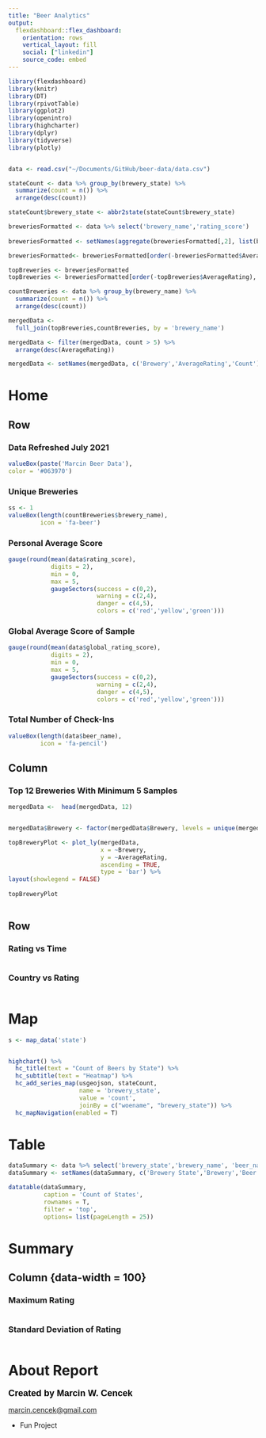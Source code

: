 ```yaml
---
title: "Beer Analytics"
output: 
  flexdashboard::flex_dashboard:
    orientation: rows
    vertical_layout: fill
    social: ["linkedin"]
    source_code: embed
---
```


```r
library(flexdashboard)
library(knitr)
library(DT)
library(rpivotTable)
library(ggplot2)
library(openintro)
library(highcharter)
library(dplyr)
library(tidyverse)
library(plotly)



```

```r
data <- read.csv("~/Documents/GitHub/beer-data/data.csv")
```


```r
stateCount <- data %>% group_by(brewery_state) %>%
  summarize(count = n()) %>%
  arrange(desc(count))

stateCount$brewery_state <- abbr2state(stateCount$brewery_state)

```

```r
breweriesFormatted <- data %>% select('brewery_name','rating_score') 
  
breweriesFormatted <- setNames(aggregate(breweriesFormatted[,2], list(breweriesFormatted$brewery_name), mean) %>% mutate_if(is.numeric, round, digits=2), c('brewery_name', 'AverageRating'))  

breweriesFormatted<- breweriesFormatted[order(-breweriesFormatted$AverageRating), ]

topBreweries <- breweriesFormatted
topBreweries <- breweriesFormatted[order(-topBreweries$AverageRating), ]

countBreweries <- data %>% group_by(brewery_name) %>%
  summarize(count = n()) %>%
  arrange(desc(count))

mergedData <-
  full_join(topBreweries,countBreweries, by = 'brewery_name') 

mergedData <- filter(mergedData, count > 5) %>%
  arrange(desc(AverageRating)) 

mergedData <- setNames(mergedData, c('Brewery','AverageRating','Count')) 
```

Home
==================

Row
------------------

### Data Refreshed July 2021

```r
valueBox(paste('Marcin Beer Data'),
color = '#063970')
```

### Unique Breweries
```r
ss <- 1
valueBox(length(countBreweries$brewery_name),
         icon = 'fa-beer')
```

### Personal Average Score

```r
gauge(round(mean(data$rating_score),
            digits = 2),
            min = 0,
            max = 5,
            gaugeSectors(success = c(0,2),
                         warning = c(2,4),
                         danger = c(4,5),
                         colors = c('red','yellow','green')))
```

### Global Average Score of Sample

```r
gauge(round(mean(data$global_rating_score),
            digits = 2),
            min = 0,
            max = 5,
            gaugeSectors(success = c(0,2),
                         warning = c(2,4),
                         danger = c(4,5),
                         colors = c('red','yellow','green')))
```


### Total Number of Check-Ins
```r
valueBox(length(data$beer_name),
         icon = 'fa-pencil')
```

Column {data-width=350}
-----------------------------------------------------------------------

### Top 12 Breweries With Minimum 5 Samples

```r


  
mergedData <-  head(mergedData, 12)


mergedData$Brewery <- factor(mergedData$Brewery, levels = unique(mergedData$Brewery)[order(mergedData$AverageRating, decreasing = TRUE)])

topBreweryPlot <- plot_ly(mergedData, 
                          x = ~Brewery, 
                          y = ~AverageRating,
                          ascending = TRUE,
                          type = 'bar') %>%
layout(showlegend = FALSE)
                          
topBreweryPlot
          
```



Row
---------------------

### Rating vs Time

```r

```

### Country vs Rating

```r

                   


```

Map
=========================


```r

s <- map_data('state')


highchart() %>%
  hc_title(text = "Count of Beers by State") %>%
  hc_subtitle(text = "Heatmap") %>%
  hc_add_series_map(usgeojson, stateCount,
                    name = 'brewery_state',
                    value = 'count',
                    joinBy = c("woename", "brewery_state")) %>%
  hc_mapNavigation(enabled = T)
```

Table
========================
```r
dataSummary <- data %>% select('brewery_state','brewery_name', 'beer_name', 'rating_score', 'global_rating_score')
dataSummary <- setNames(dataSummary, c('Brewery State','Brewery','Beer Name', 'My Rating', 'Global Rating'))

datatable(dataSummary,
          caption = 'Count of States',
          rownames = T,
          filter = 'top',
          options= list(pageLength = 25))

```


Summary {data-orientation=columns}
=========================

Column {data-width = 100}
-------------------------

### Maximum Rating
```r

```

### Standard Deviation of Rating
```r

```



About Report
=========================

<b><font face="arial" size="4" color="#000000">Created by Marcin W. Cencek</font></b>

<a href="mailto:marcin.cencek@gmail.com">marcin.cencek@gmail.com</a>

* Fun Project




